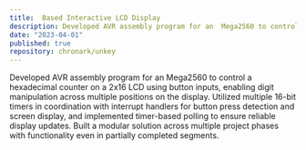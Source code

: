 ```yaml
---
title:  Based Interactive LCD Display
description: Developed AVR assembly program for an  Mega2560 to control a 2x16 LCD using button inputs.
date: "2023-04-01"
published: true
repository: chronark/unkey
---
```




Developed AVR assembly program for an  Mega2560 to control a hexadecimal counter on a 2x16 LCD using button inputs, enabling digit manipulation across multiple positions on the display. Utilized multiple 16-bit timers in coordination with interrupt handlers for button press detection and screen display, and implemented timer-based polling to ensure reliable display updates. Built a modular solution across multiple project phases with functionality even in partially completed segments.
